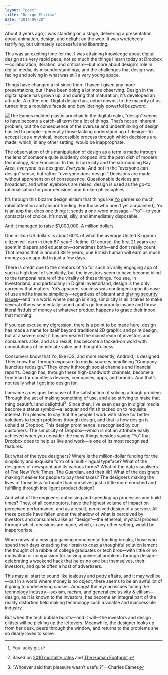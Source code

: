 ```yaml
---
layout: "post"
title: "Design Elitism"
date: "2014-06-28"
---
```


About 3 years ago, I was standing on a stage, delivering a presentation about
animation, design, and delight on the web. It was wretchedly terrifying, but
ultimately successful and liberating.

This was an exciting time for me. I was attaining knowledge about digital design
at a very rapid pace; not so much the things I learn today at
Dropbox—collaboration, iteration, and criticism—but more about design’s role in
digital media, its misunderstandings, and the challenges that design was facing
and solving in what was still a very young space.

Things have changed a lot since then. I haven’t given any more presentations,
but I have been doing a lot more observing. Design in the digital space has
grown up, and during that maturation, it’s developed an attitude. A rotten one.
Digital design has, unbeknownst to the majority of us, turned into a repulsive
facade and bewilderingly powerful buzzword.

<Image
    align="left"
    alt="The Eames molded plastic armchair"
    caption="The [Eames molded
  plastic armchair](http://www.vitra.com/en-it/product/eames-plastic-side-chair#)
  is the result of years of refinement, and will last for many years yet as both a
  functional artifact and a timeless design."
    src="2014/10/eames-plastic-armchair.png"
    width={778}
    height={926}
/>

In the digital realm, “design” seems to have become a catch-all term for a lot
of things. That’s not an inherent problem, but the consequence of the overuse
and underthinking of design has led to people—generally those lacking
understanding of design—to accept it as a mythical, inaccessible process through
which decisions are made, which, in any other setting, would be inappropriate.

The observation of this manipulation of design as a term is made through the
lens of someone quite suddenly dropped into the petri dish of modern technology,
San Francisco. In this bizarre city and the surrounding Bay Area, everyone is a
designer. _Everyone_. And not in the “everyone can design” sense, but rather
“everyone _does_ design.” Decisions are made without apprehension of
consequence. Questionable devices are broadcast, and when eyebrows are raised,
design is used as the go-to rationalisation for poor decisions and broken
philosophies.

It’s through this bizarre design elitism that things like
[Yo](http://www.justyo.co) garner so much rabid attention and absurd funding.
For those who aren’t yet acquainted[^1], Yo is an app that does one thing: it
sends a one-word message—“Yo”—to your contact(s) of choice. It’s novel, silly,
and immediately disposable.

And it managed to raise \$1,000,000. A million dollars.

One million US dollars is about 60% of what the average United Kingdom citizen
will earn in their 87-year[^2] lifetime. Of course, the first 21 years are spent
in diapers and education—sometimes both—and don’t really count. That means that
in around 39 ½ years, one British human will earn as much money as an app did in
just a few days.

There is credit due to the creators of Yo for such a virally engaging app of
such a high level of simplicity, but the investors seem to have become blind to
the temporal nature of the virality of these things. You see, in Investorland,
and particularly in Digital Investorland, design is the only currency that
matters. Yo’s apparent success was contingent upon its ease of use and its
insane simplicity—regardless of blatant and
[glaring security issues](http://mashable.com/2014/06/20/yo-gets-hacked/)—and in
a world where design is King, simplicity is all it takes to make several
otherwise mentally sound adults go temporarily insane and throw literal fistfuls
of money at whatever product happens to grace their inbox that morning.

If you can excuse my digression, there is a point to be made here. design has
made a name for itself beyond traditional 2D graphic and print design, but at a
severe cost; it has permeated the mainstream of investors and consumers alike,
and as a result, has become a tacked-on word with connotations of immediate
value and thoughtfulness.

Consumers know that Yo, like iOS, and more recently, Android, is designed. They
know that through exposure to media sources headlining “Company launches
redesign.” They know it through social channels and financial reports. Design
has, through these high-bandwidth channels, become a frontman for countless
devices, companies, apps, and brands. And that’s not really what I got into
design for.

I became a designer because of the satisfaction of solving a tough problem.
Through the act of making something of use, and also striving to make that thing
beautiful and delightful[^3]. Since then, I’ve seen design in digital media
become a status symbol—a lacquer and finish tacked on to requisite interest. I’m
pleased to say that the people I work with strive for better solutions to tough
problems through design, and that is how design is upheld at Dropbox. This
design prominence is recognised by our customers. The simplicity of
Dropbox—which is not an attribute easily achieved when you consider the many
things besides saying “Yo” that Dropbox does to help us live and work—is one of
its most recognised features.

But what of the type designers? Where is the million-dollar funding for the
simplicity and exquisite form of a multi-lingual typeface? What of the designers
of newsprint and its various forms? What of the data visualisers of The New York
Times, The Guardian, and their ilk? What of the designers making it easier for
people to pay their taxes? The designers making the lives of those less
fortunate than ourselves just a little more enriched and fulfilling through
intelligent product design?

And what of the engineers optimising and speeding up processes and build times?
They, of all contributors, have the highest volume of impact on perceived
performance, and as a result, perceived design of a service. All these people
have fallen under the shadow of what is perceived by investors and consumers
alike as “design”—the ethereal, mystical process through which decisions are
made, which, in any other setting, would be inappropriate.

When news of a new app gaining monumental funding breaks, those who spend their
days kneading their brain to coax a thoughtful solution lament the thought of a
rabble of college graduates or tech bros—with little or no motivation or
compassion for solving universal problems through design—celebrating a weekend
hack that helps no one but themselves, their investors, and quite often a host
of advertisers.

This may all start to sound like jealousy and petty affairs, and it may well
be—but in a world where money is no object, there seems to be an awful lot of it
going to undeserving causes. Amongst the myriad issues facing the technology
industry—sexism, racism, and general exclusivity & elitism—design, as it is
known to the investors, has become an integral part of the reality distortion
field making technology such a volatile and inaccessible industry.

But when the tech bubble bursts—and it will—the investors and design elitists
will be picking up the leftovers. Meanwhile, the designer looks up from her
desk, peers through the window, and returns to the problems she so dearly loves
to solve.

[^1]: You lucky git.
[^2]:
    Based on
    [2010 mortality rates](http://www.ons.gov.uk/ons/rel/mortality-ageing/mortality-in-england-and-wales/average-life-span/rpt-average-life-span.html)
    and
    [The Human Footprint](http://www.snagfilms.com/films/title/human_footprint).

[^3]: “Whoever said that pleasure wasn’t useful?”—Charles Eames

